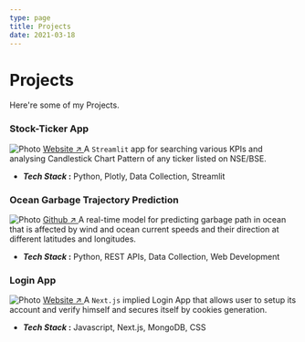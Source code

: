 ```yaml
---
type: page
title: Projects
date: 2021-03-18
---
```


# Projects

Here're some of my Projects.


### Stock-Ticker App
<Image
  src="/images/stock.png"
  alt="Photo"
  width={1125}
  height={750}
  priority
  className="next-image"
/>
[Website ↗ ](https://stockapi.streamlit.app/)
A `Streamlit` app for searching various KPIs and analysing Candlestick Chart Pattern of any ticker listed on NSE/BSE.
- **_Tech Stack_ :**  Python, Plotly, Data Collection, Streamlit


### Ocean Garbage Trajectory Prediction
<Image
  src="/images/garbage.jpg"
  alt="Photo"
  width={1125}
  height={750}
  priority
  className="next-image"
/>
[Github ↗ ](https://github.com/dhruvsinghal7494/ocean_garbage_trajectory)
A real-time model for predicting garbage path in ocean that is affected by wind and ocean current speeds and their direction at different latitudes and longitudes.
- **_Tech Stack_ :**  Python, REST APIs, Data Collection, Web Development

### Login App
<Image
  src="/images/login.png"
  alt="Photo"
  width={1125}
  height={750}
  priority
  className="next-image"
/>
[Website ↗ ](https://next-three-pied.vercel.app/login)
A `Next.js` implied Login App that allows user to setup its account and verify himself and secures itself by cookies generation.
- **_Tech Stack_ :**  Javascript, Next.js, MongoDB, CSS
